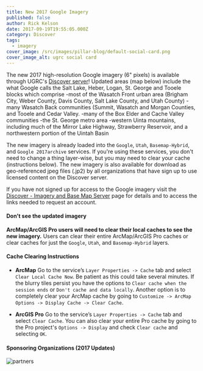 ```yaml
---
title: New 2017 Google Imagery
published: false
author: Rick Kelson
date: 2017-09-19T19:55:05.000Z
category: Discover
tags:
  - imagery
cover_image: /src/images/pillar-blog/default-social-card.png
cover_image_alt: ugrc social card
---
```



The new 2017 high-resolution Google imagery (6" pixels) is available through UGRC's [Discover server](/products/discover/)! Updated areas (map below) include the what Google calls the Salt Lake, Heber, Logan, St. George and Tooele blocks which comprise
-most of the Wasatch Front urban area (Brigham City, Weber County, Davis County, Salt Lake County, and Utah County)
-many Wasatch Back communities (Summit, Wasatch and Morgan Counties, and Tooele and Cedar Valley.
-many of the Box Elder and Cache Valley communities
-the St. George metro area
-western Uinta mountains, including much of the Mirror Lake Highway, Strawberry Reservoir, and a northwestern portion of the Uintah Basin

The new imagery is already loaded into the `Google`, `Utah`, `Basemap-Hybrid`, and `Google 2017archive` services. If you're using these services, you don't need to change a thing layer-wise, but you may need to clear your cache (instructions below). The new imagery is also available for download as geo-referenced jpeg files (.jp2) by all organizations that have sign up to use licensed content on the Discover server.

If you have not signed up for access to the Google imagery visit the [Discover - Imagery and Base Map Server](/products/discover/) page for details and to access the links needed to request an account.

<Contacts subject={frontmatter.title} contactKey="google_imagery" />

#### Don't see the updated imagery

**ArcMap/ArcGIS Pro users will need to clear their local caches to see the new imagery.** Users can clear their entire ArcMap/ArcGIS Pro caches or clear caches for just the `Google`, `Utah`, and `Basemap-Hybrid` layers.

#### Cache Clearing Instructions

- **ArcMap** Go to the service’s `Layer Properties -> Cache` tab and select `Clear Local Cache Now`. Be patient as this could take several minutes. If the blurry tiles persist you have the options to `Clear cache when the session ends` or `Don't cache and data locally`. Another option is to completely clear your ArcMap cache by going to `Customize -> ArcMap Options -> Display Cache -> Clear Cache`.

- **ArcGIS Pro** Go to the service’s `Layer Properties -> Cache` tab and select `Clear Cache`. You can also clear your entire Pro cache by going to the Pro project's `Options -> Display` and check `Clear cache` and selecting `OK`.

#### Sponsoring Organizations (2017 Updates)

![partners](/images/404.png)

